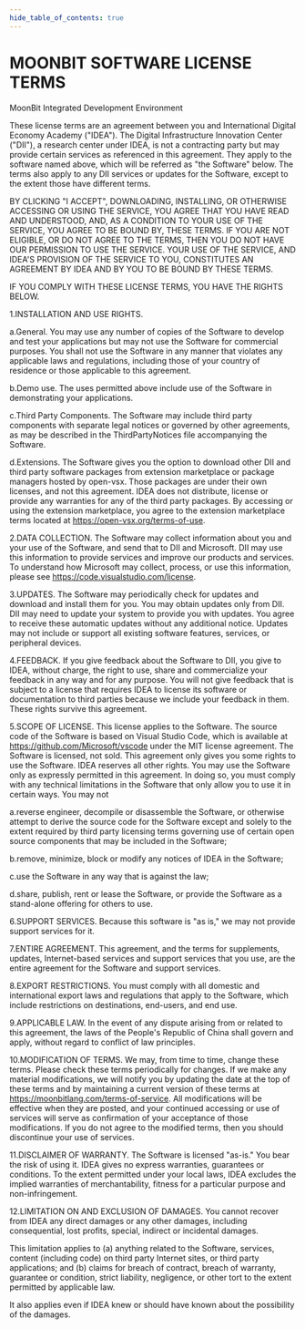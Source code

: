 ```yaml
---
hide_table_of_contents: true
---
```


# MOONBIT SOFTWARE LICENSE TERMS

MoonBit Integrated Development Environment

These license terms are an agreement between you and International Digital Economy Academy ("IDEA"). The Digital Infrastructure Innovation Center ("DII"), a research center under IDEA, is not a contracting party but may provide certain services as referenced in this agreement. They apply to the software named above, which will be referred as "the Software" below. The terms also apply to any DII services or updates for the Software, except to the extent those have different terms.

BY CLICKING "I ACCEPT", DOWNLOADING, INSTALLING, OR OTHERWISE ACCESSING OR USING THE SERVICE, YOU AGREE THAT YOU HAVE READ AND UNDERSTOOD, AND, AS A CONDITION TO YOUR USE OF THE SERVICE, YOU AGREE TO BE BOUND BY, THESE TERMS. IF YOU ARE NOT ELIGIBLE, OR DO NOT AGREE TO THE TERMS, THEN YOU DO NOT HAVE OUR PERMISSION TO USE THE SERVICE. YOUR USE OF THE SERVICE, AND IDEA'S PROVISION OF THE SERVICE TO YOU, CONSTITUTES AN AGREEMENT BY IDEA AND BY YOU TO BE BOUND BY THESE TERMS.

IF YOU COMPLY WITH THESE LICENSE TERMS, YOU HAVE THE RIGHTS BELOW.

1.INSTALLATION AND USE RIGHTS.

a.General. You may use any number of copies of the Software to develop and test your applications but may not use the Software for commercial purposes. You shall not use the Software in any manner that violates any applicable laws and regulations, including those of your country of residence or those applicable to this agreement.

b.Demo use. The uses permitted above include use of the Software in demonstrating your applications.

c.Third Party Components. The Software may include third party components with separate legal notices or governed by other agreements, as may be described in the ThirdPartyNotices file accompanying the Software.

d.Extensions. The Software gives you the option to download other DII and third party software packages from extension marketplace or package managers hosted by open-vsx. Those packages are under their own licenses, and not this agreement. IDEA does not distribute, license or provide any warranties for any of the third party packages. By accessing or using the extension marketplace, you agree to the extension marketplace terms located at https://open-vsx.org/terms-of-use.

2.DATA COLLECTION. The Software may collect information about you and your use of the Software, and send that to DII and Microsoft. DII may use this information to provide services and improve our products and services. To understand how Microsoft may collect, process, or use this information, please see https://code.visualstudio.com/license.

3.UPDATES. The Software may periodically check for updates and download and install them for you. You may obtain updates only from DII. DII may need to update your system to provide you with updates. You agree to receive these automatic updates without any additional notice. Updates may not include or support all existing software features, services, or peripheral devices.

4.FEEDBACK. If you give feedback about the Software to DII, you give to IDEA, without charge, the right to use, share and commercialize your feedback in any way and for any purpose. You will not give feedback that is subject to a license that requires IDEA to license its software or documentation to third parties because we include your feedback in them. These rights survive this agreement.

5.SCOPE OF LICENSE. This license applies to the Software. The source code of the Software is based on Visual Studio Code, which is available at https://github.com/Microsoft/vscode under the MIT license agreement. The Software is licensed, not sold. This agreement only gives you some rights to use the Software. IDEA reserves all other rights. You may use the Software only as expressly permitted in this agreement. In doing so, you must comply with any technical limitations in the Software that only allow you to use it in certain ways. You may not

a.reverse engineer, decompile or disassemble the Software, or otherwise attempt to derive the source code for the Software except and solely to the extent required by third party licensing terms governing use of certain open source components that may be included in the Software;

b.remove, minimize, block or modify any notices of IDEA in the Software;

c.use the Software in any way that is against the law;

d.share, publish, rent or lease the Software, or provide the Software as a stand-alone offering for others to use.

6.SUPPORT SERVICES. Because this software is "as is," we may not provide support services for it.

7.ENTIRE AGREEMENT. This agreement, and the terms for supplements, updates, Internet-based services and support services that you use, are the entire agreement for the Software and support services.

8.EXPORT RESTRICTIONS. You must comply with all domestic and international export laws and regulations that apply to the Software, which include restrictions on destinations, end-users, and end use.

9.APPLICABLE LAW. In the event of any dispute arising from or related to this agreement, the laws of the People's Republic of China shall govern and apply, without regard to conflict of law principles.

10.MODIFICATION OF TERMS. We may, from time to time, change these terms. Please check these terms periodically for changes. If we make any material modifications, we will notify you by updating the date at the top of these terms and by maintaining a current version of these terms at https://moonbitlang.com/terms-of-service. All modifications will be effective when they are posted, and your continued accessing or use of services will serve as confirmation of your acceptance of those modifications. If you do not agree to the modified terms, then you should discontinue your use of services.

11.DISCLAIMER OF WARRANTY. The Software is licensed "as-is." You bear the risk of using it. IDEA gives no express warranties, guarantees or conditions. To the extent permitted under your local laws, IDEA excludes the implied warranties of merchantability, fitness for a particular purpose and non-infringement.

12.LIMITATION ON AND EXCLUSION OF DAMAGES. You cannot recover from IDEA any direct damages or any other damages, including consequential, lost profits, special, indirect or incidental damages.

This limitation applies to (a) anything related to the Software, services, content (including code) on third party Internet sites, or third party applications; and (b) claims for breach of contract, breach of warranty, guarantee or condition, strict liability, negligence, or other tort to the extent permitted by applicable law.

It also applies even if IDEA knew or should have known about the possibility of the damages.
